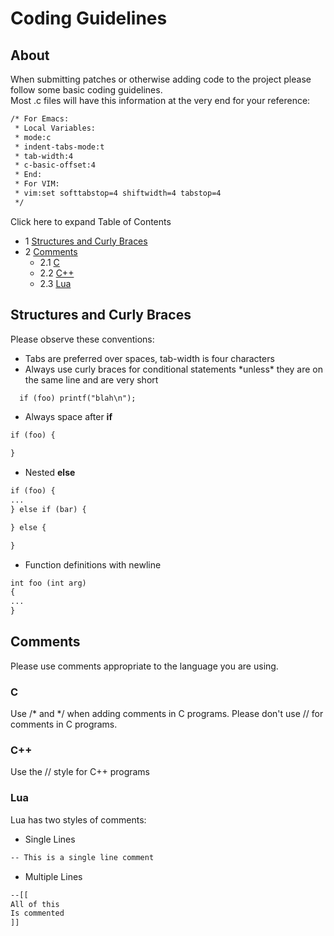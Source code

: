 
# Coding Guidelines 

 

## About

When submitting patches or otherwise adding code to the project please follow some basic coding guidelines.  
Most .c files will have this information at the very end for your reference:

```xml
/* For Emacs:
 * Local Variables:
 * mode:c
 * indent-tabs-mode:t
 * tab-width:4
 * c-basic-offset:4
 * End:
 * For VIM:
 * vim:set softtabstop=4 shiftwidth=4 tabstop=4
 */
```

Click here to expand Table of Contents

* 1 [Structures and Curly Braces](#structures-and-curly-braces)
* 2 [Comments](#comments)  
   * 2.1 [C](#-freeswitch--coding-guidelines-)  
   * 2.2 [C++](#c)  
   * 2.3 [Lua](#lua)

## Structures and Curly Braces

Please observe these conventions:

* Tabs are preferred over spaces, tab-width is four characters
* Always use curly braces for conditional statements \*unless\* they are on the same line and are very short

```xml
  if (foo) printf("blah\n");
```

* Always space after **if**

```xml
if (foo) {

}
```

* Nested **else**

```xml
if (foo) {
...
} else if (bar) {

} else {

}
```

* Function definitions with newline

```xml
int foo (int arg)
{
...
}
```

## Comments

Please use comments appropriate to the language you are using.

### C

Use /\* and \*/ when adding comments in C programs. Please don't use // for comments in C programs.

### C++

Use the // style for C++ programs

### Lua

Lua has two styles of comments:

* Single Lines

```xml
-- This is a single line comment
```

* Multiple Lines

```xml
--[[
All of this
Is commented
]]
```


